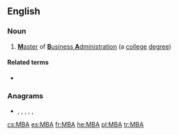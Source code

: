 {{also|Mba|mba|mbà|ḿbà}}
==English==
{{wikipedia|Master of Business Administration}}

===Noun===
{{head|en|noun}}

# [[master|'''M'''aster]] of [[business administration|'''B'''usiness '''A'''dministration]] (a [[college]] [[degree]])

====Related terms====
* {{l|en|B.B.A.}}

===Anagrams===
* {{l|en|ABM}}, {{l|en|amb}}, {{l|en|bam}}, {{l|en|B. M. A.}}, {{l|en|BMA}}, {{l|en|MAb}}

[[cs:MBA]]
[[es:MBA]]
[[fr:MBA]]
[[he:MBA]]
[[pl:MBA]]
[[tr:MBA]]